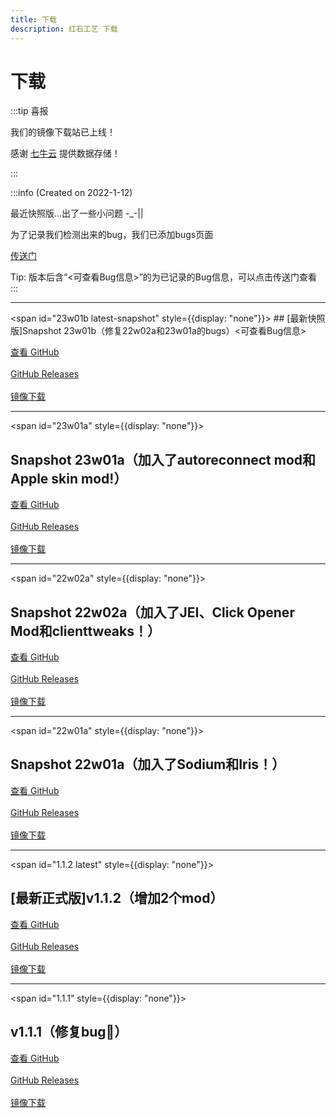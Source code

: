 ```yaml
---
title: 下载
description: 红石工艺 下载
---
```

# 下载

:::tip 喜报

我们的镜像下载站已上线！

感谢 [七牛云](https://www.qiniu.com/) 提供数据存储！

:::

:::info
(Created on 2022-1-12)

最近快照版...出了一些小问题 -_-||

为了记录我们检测出来的bug，我们已添加bugs页面

[传送门](/bugs)

Tip: 版本后含“\<可查看Bug信息\>”的为已记录的Bug信息，可以点击传送门查看
:::

----------
<span id="23w01b latest-snapshot" style={{display: "none"}}>&#8203;</span>
&#8203;## [最新快照版]Snapshot 23w01b（修复22w02a和23w01a的bugs）<可查看Bug信息>

<a href="https://github.com/RedstoneCraftTeam/Redstone_Craft/releases/tag/23w01b" class="linkbtn">查看 GitHub</a>
<br /><br />
<a href="https://github.com/RedstoneCraftTeam/Redstone_Craft/releases/download/23w01b/RedstoneCraft23w01b_1.19fabric.zip" class="linkbtn">GitHub Releases</a>
<br /><br />
<a href="http://download.rscraft.cf/snapshot/23w01b/RedstoneCraft23w01b_1.19fabric.zip" class="linkbtn">镜像下载</a>

----------
<span id="23w01a" style={{display: "none"}}>&#8203;</span>
## Snapshot 23w01a（加入了autoreconnect mod和Apple skin mod!）

<a href="https://github.com/RedstoneCraftTeam/Redstone_Craft/releases/tag/23w01a" class="linkbtn">查看 GitHub</a>
<br /><br />
<a href="https://github.com/RedstoneCraftTeam/Redstone_Craft/releases/download/23w01a/RedstoneCraft23w01a_1.19fabric.zip" class="linkbtn">GitHub Releases</a>
<br /><br />
<a href="http://download.rscraft.cf/snapshot/23w01a/RedstoneCraft23w01a_1.19fabric.zip" class="linkbtn">镜像下载</a>

----------
<span id="22w02a" style={{display: "none"}}>&#8203;</span>
## Snapshot 22w02a（加入了JEI、Click Opener Mod和clienttweaks！）

<a href="https://github.com/RedstoneCraftTeam/Redstone_Craft/releases/tag/22w02a" class="linkbtn">查看 GitHub</a>
<br /><br />
<a href="https://github.com/RedstoneCraftTeam/Redstone_Craft/releases/download/22w02a/RedstoneCraft22w02a_1.19fabric.zip" class="linkbtn">GitHub Releases</a>
<br /><br />
<a href="https://download.rscraft.cf/snapshot/22w02a/RedstoneCraft22w02a_1.19fabric.zip" class="linkbtn">镜像下载</a>

----------
<span id="22w01a" style={{display: "none"}}>&#8203;</span>
## Snapshot 22w01a（加入了Sodium和Iris！）

<a href="https://github.com/RedstoneCraftTeam/Redstone_Craft/releases/tag/22w01a" class="linkbtn">查看 GitHub</a>
<br /><br />
<a href="https://github.com/RedstoneCraftTeam/Redstone_Craft/releases/download/22w01a/RedstoneCraft22w01a_1.19fabric.zip" class="linkbtn">GitHub Releases</a>
<br /><br />
<a href="https://download.rscraft.cf/snapshot/22w01a/RedstoneCraft22w01a_1.19fabric.zip" class="linkbtn">镜像下载</a>

----------
<span id="1.1.2 latest" style={{display: "none"}}></span>
## [最新正式版]v1.1.2（增加2个mod）

<a href="https://github.com/RedstoneCraftTeam/Redstone_Craft/releases/tag/1.1.2" class="linkbtn">查看 GitHub</a>
<br /><br />
<a href="https://github.com/RedstoneCraftTeam/Redstone_Craft/releases/download/1.1.2/RedstoneCraft1.1.2_1.19-fabric.zip" class="linkbtn">GitHub Releases</a>
<br /><br />
<a href="https://download.rscraft.cf/1.1.2/RedstoneCraft1.1.2_1.19-fabric.zip" class="linkbtn">镜像下载</a>

----------
<span id="1.1.1" style={{display: "none"}}></span>
## v1.1.1（修复bug🐛）

<a href="https://github.com/RedstoneCraftTeam/Redstone_Craft/releases/tag/v1.1.1" class="linkbtn">查看 GitHub</a>
<br /><br />
<a href="https://github.com/RedstoneCraftTeam/Redstone_Craft/releases/download/v1.1.1/RedstoneCraft1.1_1.19-fabric.zip" class="linkbtn">GitHub Releases</a>
<br /><br />
<a href="https://download.rscraft.cf/1.1.1/RedstoneCraft1.1_1.19-fabric.zip" class="linkbtn">镜像下载</a>
